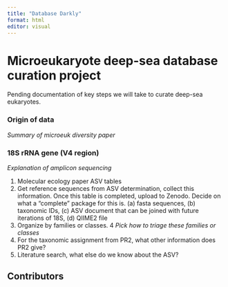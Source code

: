 ```yaml
---
title: "Database Darkly"
format: html
editor: visual
---
```


# Microeukaryote deep-sea database curation project

Pending documentation of key steps we will take to curate deep-sea eukaryotes.

### Origin of data

_Summary of microeuk diversity paper_

### 18S rRNA gene (V4 region)

_Explanation of amplicon sequencing_

1.  Molecular ecology paper ASV tables
2.  Get reference sequences from ASV determination, collect this information. Once this table is completed, upload to Zenodo. Decide on what a "complete" package for this is. (a) fasta sequences, (b) taxonomic IDs, (c) ASV document that can be joined with future iterations of 18S, (d) QIIME2 file
3.  Organize by families or classes. 4 *Pick how to triage these families or classes*
4.  For the taxonomic assignment from PR2, what other information does PR2 give?
5.  Literature search, what else do we know about the ASV?


## Contributors
